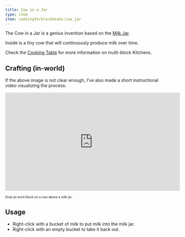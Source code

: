 ```yaml
---
title: Cow in a Jar
type: item
item: cookingforblockheads:cow_jar
---
```


The Cow in a Jar is a genius invention based on the [Milk Jar](milk_jar).

Inside is a tiny cow that will continuously produce milk over time.

Check the [Cooking Table](cooking_table) for more information on multi-block Kitchens.

## Crafting (in-world)

<InterfaceScreen screen={cowJarRecipeImage.src}>
<InterfaceArea x="272" y="94" width="64" height="68" name="Empty Space" />
<InterfaceArea x="280" y="20" width="56" height="64" name="Anvil" />
<InterfaceArea x="248" y="172" width="112" height="136" name="Cow" />
<InterfaceArea x="282" y="324" width="52" height="60" name="Milk Jar" />
</InterfaceScreen>

If the above image is not clear enough, I've also made a short instructional video visualizing the process:

<iframe width="560" height="315" src="https://www.youtube.com/embed/KpUsTOQbr1Y" frameborder="0" allowfullscreen></iframe>

<font size="1">Drop an anvil block on a cow above a milk jar.</font>

## Usage

- Right-click with a bucket of milk to put milk into the milk jar.
- Right-click with an empty bucket to take it back out.